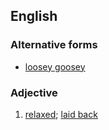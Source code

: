 ==English==

===Alternative forms===
* [[loosey goosey]]

===Adjective===
{{en-adj}}

# {{label|en|US}} [[relaxed]]; [[laid back]]